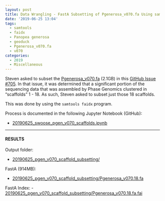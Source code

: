 ```yaml
---
layout: post
title: Data Wrangling - FastA Subsetting of Pgenerosa_v070.fa Using samtools faidx
date: '2019-06-25 13:04'
tags:
  - samtools
  - faidx
  - Panopea generosa
  - geoduck
  - Pgenerosa_v070.fa
  - v070
categories:
  - 2019
  - Miscellaneous
---
```

Steven asked to subset the [Pgenerosa_v070.fa](http://owl.fish.washington.edu/halfshell/genomic-databank/Pgenerosa_v070.fa) (2.1GB) in this [GitHub Issue #705](https://github.com/RobertsLab/resources/issues/705). In that issue, it was determined that a significant portion of the sequencing data that was assembled by Phase Genomics clustered in "scaffolds" 1 - 18. As such, Steven asked to subset just those 18 scaffolds.

This was done by using the `samtools faidx` program.

Process is documented in the following Jupyter Notebook (GitHub):

- [20190625_swoose_pgen_v070_scaffolds.ipynb](https://github.com/RobertsLab/code/blob/master/notebooks/sam/20190625_swoose_pgen_v070_scaffolds.ipynb)


---

#### RESULTS

Output folder:

- [20190625_pgen_v070_scaffold_subsetting/](https://gannet.fish.washington.edu/Atumefaciens/20190625_pgen_v070_scaffold_subsetting/)

FastA (914MB):

- [20190625_pgen_v070_scaffold_subsetting/Pgenerosa_v070.18.fa](https://gannet.fish.washington.edu/Atumefaciens/20190625_pgen_v070_scaffold_subsetting/Pgenerosa_v070.18.fa)

FastA Index:
- [20190625_pgen_v070_scaffold_subsetting/Pgenerosa_v070.18.fa.fai](https://gannet.fish.washington.edu/Atumefaciens/20190625_pgen_v070_scaffold_subsetting/Pgenerosa_v070.18.fa.fai)

